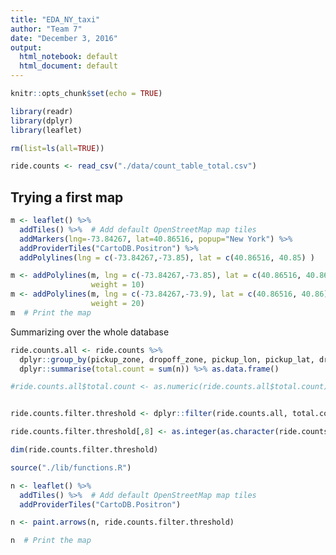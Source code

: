 ```yaml
---
title: "EDA_NY_taxi"
author: "Team 7"
date: "December 3, 2016"
output:
  html_notebook: default
  html_document: default
---
```


```r
knitr::opts_chunk$set(echo = TRUE)

library(readr)
library(dplyr)
library(leaflet)

rm(list=ls(all=TRUE))

```


```r
ride.counts <- read_csv("./data/count_table_total.csv")

```

## Trying a first map
```r
m <- leaflet() %>%
  addTiles() %>%  # Add default OpenStreetMap map tiles
  addMarkers(lng=-73.84267, lat=40.86516, popup="New York") %>%
  addProviderTiles("CartoDB.Positron") %>%
  addPolylines(lng = c(-73.84267,-73.85), lat = c(40.86516, 40.85) )

m <- addPolylines(m, lng = c(-73.84267,-73.85), lat = c(40.86516, 40.86),
                  weight = 10)
m <- addPolylines(m, lng = c(-73.84267,-73.9), lat = c(40.86516, 40.86),
                  weight = 20)
m  # Print the map
```

Summarizing over the whole database
```r

ride.counts.all <- ride.counts %>% 
  dplyr::group_by(pickup_zone, dropoff_zone, pickup_lon, pickup_lat, dropoff_lon, dropoff_lat, color) %>%
  dplyr::summarise(total.count = sum(n)) %>% as.data.frame()

#ride.counts.all$total.count <- as.numeric(ride.counts.all$total.count)


ride.counts.filter.threshold <- dplyr::filter(ride.counts.all, total.count >= 30000)

ride.counts.filter.threshold[,8] <- as.integer(as.character(ride.counts.filter.threshold[,8]))

dim(ride.counts.filter.threshold)
```


```r
source("./lib/functions.R")
```


```r
n <- leaflet() %>%
  addTiles() %>%  # Add default OpenStreetMap map tiles
  addProviderTiles("CartoDB.Positron")

n <- paint.arrows(n, ride.counts.filter.threshold)

n  # Print the map
```


